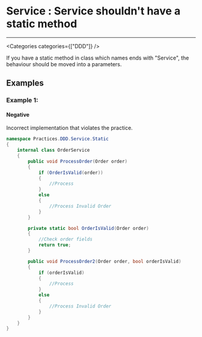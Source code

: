 

# Service : Service shouldn't have a static method

<Severity severity={SeverityLevels.MEDIUM} />

---

<Categories categories={["DDD"]} />

If you have a static method in class which names ends with "Service", the behaviour should be moved into a parameters.

## Examples

### Example 1:

<!-- #example -->

#### Negative

<!-- #example_negative_description -->
Incorrect implementation that violates the practice.

<!-- #example_negative_code -->
```cs
namespace Practices.DDD.Service.Static
{
    internal class OrderService
    {
        public void ProcessOrder(Order order)
        {
            if (OrderIsValid(order))
            {
                //Process
            }
            else
            {
                //Process Invalid Order
            }
        }

        private static bool OrderIsValid(Order order) 
        {
            //Check order fields
            return true;
        }

        public void ProcessOrder2(Order order, bool orderIsValid)
        {
            if (orderIsValid)
            {
                //Process
            }
            else
            {
                //Process Invalid Order
            }
        }
    }
}

```